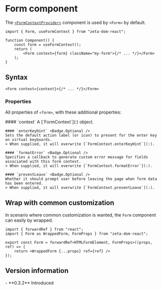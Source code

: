 <Module name="zeta-dom-react" />

# Form component

The [`<FormContextProvider>`](:) component is used by `<Form>` by default.

```tsx
import { Form, useFormContext } from "zeta-dom-react";

function Component() {
    const form = useFormContext();
    return (
        <Form context={form} className="my-form">{/* ... */}</Form>
    );
}
```

## Syntax

```tsx
<Form context={context}>{/* ... */}</Form>
```

<ImportHint
    name="Form"
    module="zeta-dom-react"
    require="Form"
    global="zeta.react.Form" />

### Properties

All properties of `<form>`, with these additional properties:

<dl>
    #### `context`
    A [`FormContext`](:) object.

    #### `enterKeyHint` <Badge.Optional />
    Sets the default action label (or icon) to present for the enter key on virtual keyboards.
    > When supplied, it will overwrite [`FormContext.enterKeyHint`](:).

    #### `formatError` <Badge.Optional />
    Specifies a callback to generate custom error message for fields associated with this form context.
    > When supplied, it will overwrite [`FormContext.formatError`](:).

    #### `preventLeave` <Badge.Optional />
    Whether it should prompt user before leaving the page when form data has been entered.
    > When supplied, it will overwrite [`FormContext.preventLeave`](:).
</dl>

## Wrap with common customization

In scenario where common customization is wanted, the `Form` component can easily by wrapped.

```tsx
import { forwardRef } from "react";
import { Form as WrappedForm, FormProps } from "zeta-dom-react";

export const Form = forwardRef<HTMLFormElement, FormProps>((props, ref) => {
    return <WrappedForm {...props} ref={ref} />
});
```

## Version information

<VersionTimeline module="zeta-dom-react">
- **0.3.2** Introduced
</VersionTimeline>
